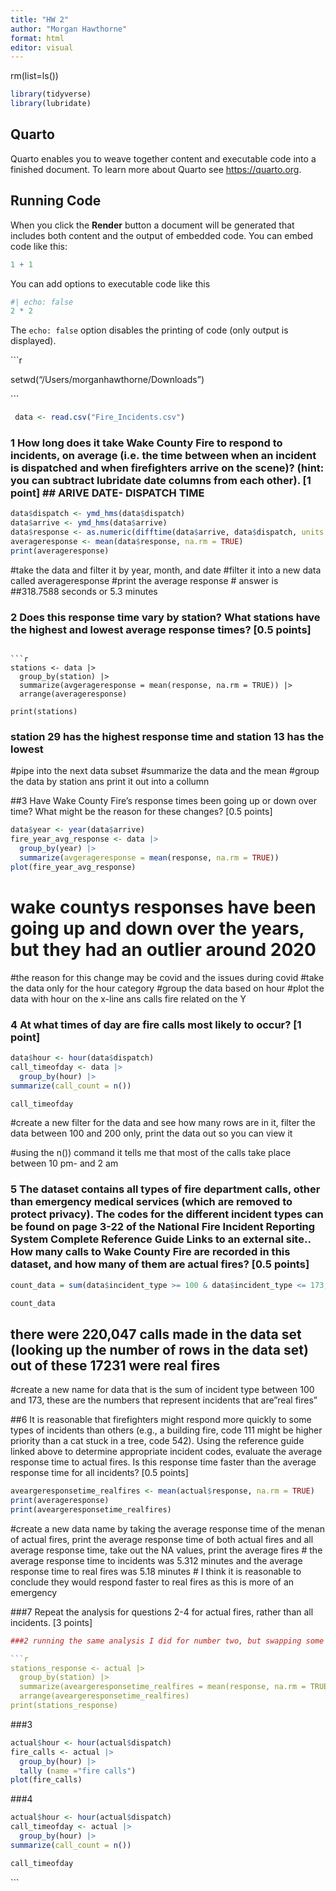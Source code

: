 ```yaml
---
title: "HW 2"
author: "Morgan Hawthorne"
format: html
editor: visual
---
```

rm(list=ls())

```r
library(tidyverse)
library(lubridate)
```

## Quarto

Quarto enables you to weave together content and executable code into a finished document. To learn more about Quarto see <https://quarto.org>.

## Running Code

When you click the **Render** button a document will be generated that includes both content and the output of embedded code. You can embed code like this:

```r
1 + 1
```

You can add options to executable code like this

```r
#| echo: false
2 * 2
```

The `echo: false` option disables the printing of code (only output is displayed).

\`\`\`r

setwd("/Users/morganhawthorne/Downloads")

\`\`\`

```r
 data <- read.csv("Fire_Incidents.csv")
```

### 1 How long does it take Wake County Fire to respond to incidents, on average (i.e. the time between when an incident is dispatched and when firefighters arrive on the scene)? (hint: you can subtract lubridate date columns from each other). \[1 point\] \## ARIVE DATE- DISPATCH TIME


```r

data$dispatch <- ymd_hms(data$dispatch)
data$arrive <- ymd_hms(data$arrive)
data$response <- as.numeric(difftime(data$arrive, data$dispatch, units = "mins"))
averageresponse <- mean(data$response, na.rm = TRUE)
print(averageresponse)
```

#take the data and filter it by year, month, and date 
#filter it into a new data called averageresponse
#print the average response 
# answer is ##318.7588 seconds or 5.3 minutes 



### 2 Does this response time vary by station? What stations have the highest and lowest average response times? \[0.5 points\]


```

```r
stations <- data |> 
  group_by(station) |>
  summarize(avgerageresponse = mean(response, na.rm = TRUE)) |> 
  arrange(averageresponse)

print(stations) 
```
### station 29 has the highest response time and station 13 has the lowest 
 #pipe into the next data subset 
 #summarize the data and the mean
 #group the data by station ans print it out into a collumn 


 
##3 Have Wake County Fire’s response times been going up or down over time? What might be the reason for these changes? \[0.5 points\]




```r
data$year <- year(data$arrive)
fire_year_avg_response <- data |>
  group_by(year) |>
  summarize(avgerageresponse = mean(response, na.rm = TRUE)) 
plot(fire_year_avg_response)
```

# wake countys responses have been going up and down over the years, but they had an outlier around 2020 
#the reason for this change may be covid and the issues during covid 
#take the data only for the hour category 
#group the data based on hour 
#plot the data with hour on the x-line ans calls fire related on the Y


### 4 At what times of day are fire calls most likely to occur? \[1 point\]



```r
data$hour <- hour(data$dispatch)
call_timeofday <- data |>
  group_by(hour) |>
summarize(call_count = n())

call_timeofday
```
#create a new filter for the data and see how many rows are in it, filter the data between 100 and 200 only, print the data out so you can view it 

#using the n()) command it tells me that most of the calls take place between 10 pm- and 2 am




### 5 The dataset contains all types of fire department calls, other than emergency medical services (which are removed to protect privacy). The codes for the different incident types can be found on page 3-22 of the National Fire Incident Reporting System Complete Reference Guide Links to an external site.. How many calls to Wake County Fire are recorded in this dataset, and how many of them are actual fires? [0.5 points]
```r
count_data = sum(data$incident_type >= 100 & data$incident_type <= 173, na.rm = T)

count_data
```
## there were 220,047 calls made in the data set (looking up the number of rows in the data set) out of these 17231 were real fires 
#create a new name for data that is the sum of incident type  between 100 and 173, these are the numbers that represent incidents that are"real fires"


##6 It is reasonable that firefighters might respond more quickly to some types of incidents than others (e.g., a building fire, code 111 might be higher priority than a cat stuck in a tree, code 542). Using the reference guide linked above to determine appropriate incident codes, evaluate the average response time to actual fires. Is this response time faster than the average response time for all incidents? [0.5 points]



```r
aveargeresponsetime_realfires <- mean(actual$response, na.rm = TRUE)
print(averageresponse)
print(aveargeresponsetime_realfires)
```
#create a new data name by taking the average response time of the menan of actual fires, print the average response time of both actual fires and all average response time, take out the NA values, print the average fires 
# the average response time to incidents was 5.312 minutes and the average response time to real fires was 5.18 minutes 
# I think it is reasonable to conclude they would respond faster to real fires as this is more of an emergency 

###7 Repeat the analysis for questions 2-4 for actual fires, rather than all incidents. [3 points]
```r
###2 running the same analysis I did for number two, but swapping some of the data 

```r
stations_response <- actual |> 
  group_by(station) |>
  summarize(aveargeresponsetime_realfires = mean(response, na.rm = TRUE)) |>
  arrange(aveargeresponsetime_realfires)
print(stations_response) 
```

###3

```r
actual$hour <- hour(actual$dispatch)
fire_calls <- actual |>
  group_by(hour) |>
  tally (name ="fire calls")
plot(fire_calls)
```


###4
```r
actual$hour <- hour(actual$dispatch)
call_timeofday <- actual |>
  group_by(hour) |>
summarize(call_count = n())

call_timeofday


```

\`\`\`
